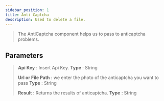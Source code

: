 ```yaml
---
sidebar_position: 1
title: Anti Captcha
description: Used to delete a file.
---
```

> The AntiCaptcha component helps us to pass to anticaptcha problems.

## Parameters

> **Api Key** : Insert Api Key. **Type** : String
>
> **Url or File Path** : we enter the photo of the anticaptcha you want to pass **Type** : String
>
> **Result** : Returns the results of anticaptcha. **Type** : String